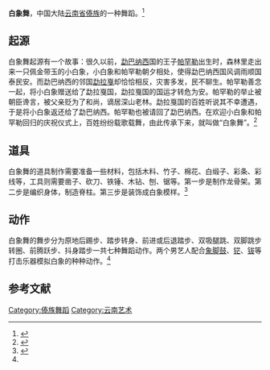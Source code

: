 '''白象舞'''，中国大陆[[云南省|云南省]][[傣族|傣族]]的一种舞蹈。<ref name="web100">{{cite web|url=http://www.china.com.cn/aboutchina/zhuanti/daizu/2009-06/01/content_17864959.htm|title=傣族的白象舞和马鹿舞|date=2009-06-01|accessdate=2012-01-25|work=中国网|archive-date=2016-03-05|archive-url=https://web.archive.org/web/20160305043520/http://www.china.com.cn/aboutchina/zhuanti/daizu/2009-06/01/content_17864959.htm|dead-url=no}}</ref>

== 起源 ==
白象舞起源有一个故事：很久以前，[[勐巴纳西|勐巴纳西]]国的王子[[帕罕勒|帕罕勒]]出生时，森林里走出来一只佩金带玉的小白象，小白象和帕罕勒朝夕相处，使得勐巴纳西国风调雨顺国泰民安。而勐巴纳西的邻国[[勐拉戛|勐拉戛]]却恰恰相反，灾害多发，民不聊生。帕罕勒善念一起，将小白象赠送给了勐拉戛国，勐拉戛国的国运才转危为安。帕罕勒的举止被朝臣谗言，被父亲贬为了和尚，谪居深山老林。勐拉戛国的百姓听说其不幸遭遇，于是将小白象返还给了勐巴纳西。帕罕勒也被请回了勐巴纳西。在欢迎小白象和帕罕勒回归的庆祝仪式上，百姓纷纷载歌载舞，由此传承下来，就叫做“白象舞”。<ref>{{cite web|url=http://www.daizuwang.com/Article_Show.asp?ArticleID=3565|title=白象舞|accessdate=2012-01-25|date=2011-12-01|work=傣族网|archive-date=2013-04-13|archive-url=https://web.archive.org/web/20130413015615/http://www.daizuwang.com/Article_Show.asp?ArticleID=3565|dead-url=no}}</ref>

== 道具 ==
白象舞的道具制作需要准备一些材料，包括木料、竹子、棉花、白缎子、彩条、彩线等，工具则需要凿子、砍刀、铁锤、木钻、刨、锯等。第一步是制作龙骨架。第二步是编织身体，制造脊柱。第三步是装饰成白象模样。<ref>{{cite web |url=http://news.163.com/10/0806/07/6DCTO1RD00014AED.html|title=傣族白象舞的白象制作 |accessdate=2012-01-25|date=2010-08-06 |work=网易}}</ref>

== 动作 ==
白象舞的舞步分为原地后踢步、踏步转身、前进或后退踏步、双吸腿跳、双脚跳步转圈、前腾跃步、抖身踏步一共七种舞蹈动作。两个男艺人配合[[象脚鼓|象脚鼓]]、[[铓|铓]]、[[钹|钹]]等打击乐器模拟白象的种种动作。<ref name="web100"/>

==参考文献==
{{reflist}}
{{傣族}}
{{云南国家级非物质文化遗产}}
{{DEFAULTSORT:Bai白象舞}}
[[Category:傣族舞蹈|Category:傣族舞蹈]]
[[Category:云南艺术|Category:云南艺术]]